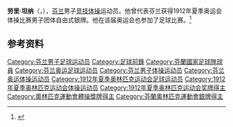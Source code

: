 {{NoteTA|G1=Sports}}
'''劳里·坦纳'''（{{lang-fi|Lauri Tanner}}，{{bd|1890年|11月20日|1950年|7月11日}}），[[芬兰|芬兰]]男子[[竞技体操|竞技体操]]运动员。他曾代表芬兰获得1912年夏季奥运会体操比赛男子团体自由式银牌。他在该届奥运会也参加了足球比赛。<ref>{{Cite web|title=Lauri TANNER|url=https://www.olympic.org/lauri-tanner|accessdate=2021-03-30|work=International Olympic Committee}}</ref>

== 参考资料 ==
{{reflist}}

{{Authority control}}
{{DEFAULTSORT:Tanner, Lauri}}
[[Category:芬兰男子足球运动员|Category:芬兰男子足球运动员]]
[[Category:足球前鋒|Category:足球前鋒]]
[[Category:芬蘭國家足球隊球員|Category:芬蘭國家足球隊球員]]
[[Category:芬兰奥运足球运动员|Category:芬兰奥运足球运动员]]
[[Category:芬兰男子体操运动员|Category:芬兰男子体操运动员]]
[[Category:芬兰奥运体操运动员|Category:芬兰奥运体操运动员]]
[[Category:1912年夏季奥林匹克运动会足球运动员|Category:1912年夏季奥林匹克运动会足球运动员]]
[[Category:1912年夏季奥林匹克运动会体操运动员|Category:1912年夏季奥林匹克运动会体操运动员]]
[[Category:1912年夏季奥林匹克运动会奖牌得主|Category:1912年夏季奥林匹克运动会奖牌得主]]
[[Category:奧林匹克運動會體操獎牌得主|Category:奧林匹克運動會體操獎牌得主]]
[[Category:芬蘭奧林匹克運動會銀牌得主|Category:芬蘭奧林匹克運動會銀牌得主]]